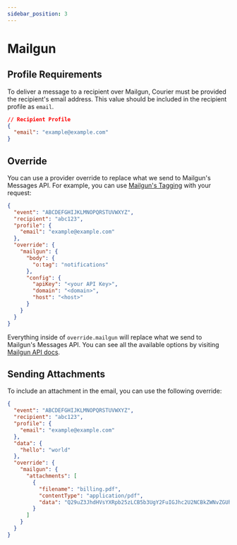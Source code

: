 ```yaml
---
sidebar_position: 3
---
```


# Mailgun

## Profile Requirements

To deliver a message to a recipient over Mailgun, Courier must be provided the recipient's email address. This value should be included in the recipient profile as `email`.

```json title=JSON
// Recipient Profile
{
  "email": "example@example.com"
}
```

## Override

You can use a provider override to replace what we send to Mailgun's Messages API. For example, you can use [Mailgun's Tagging](https://documentation.mailgun.com/en/latest/user_manual.html#tagging) with your request:

```json title=JSON
{
  "event": "ABCDEFGHIJKLMNOPQRSTUVWXYZ",
  "recipient": "abc123",
  "profile": {
    "email": "example@example.com"
  },
  "override": {
    "mailgun": {
      "body": {
        "o:tag": "notifications"
      },
      "config": {
        "apiKey": "<your API Key>",
        "domain": "<domain>",
        "host": "<host>"
      }
    }
  }
}
```

Everything inside of `override.mailgun` will replace what we send to Mailgun's Messages API. You can see all the available options by visiting [Mailgun API docs](https://documentation.mailgun.com/en/latest/api-sending.html).

## Sending Attachments

To include an attachment in the email, you can use the following override:

```json
{
  "event": "ABCDEFGHIJKLMNOPQRSTUVWXYZ",
  "recipient": "abc123",
  "profile": {
    "email": "example@example.com"
  },
  "data": {
    "hello": "world"
  },
  "override": {
    "mailgun": {
      "attachments": [
        {
          "filename": "billing.pdf",
          "contentType": "application/pdf",
          "data": "Q29uZ3JhdHVsYXRpb25zLCB5b3UgY2FuIGJhc2U2NCBkZWNvZGUh"
        }
      ]
    }
  }
}
```
